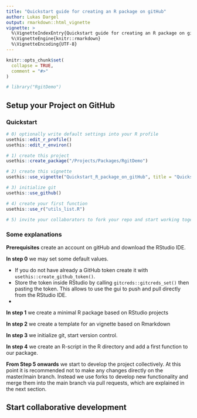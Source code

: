 ```yaml
---
title: "Quickstart guide for creating an R package on gitHub"
author: Lukas Dargel
output: rmarkdown::html_vignette
vignette: >
  %\VignetteIndexEntry{Quickstart guide for creating an R package on gitHub}
  %\VignetteEngine{knitr::rmarkdown}
  %\VignetteEncoding{UTF-8}
---
```


```r
knitr::opts_chunk$set(
  collapse = TRUE,
  comment = "#>"
)
```

```r
# library("RgitDemo")
```


## Setup your Project on GitHub

### Quickstart

```r
# 0) optionally write default settings into your R profile
usethis::edit_r_profile()
usethis::edit_r_environ()

# 1) create this project
usethis::create_package("/Projects/Packages/RgitDemo")

# 2) create this vignette
usethis::use_vignette("Quickstart_R_package_on_gitHub", title = "Quickstart guide for creating an R package on gitHub")

# 3) initialize git
usethis::use_github()

# 4) create your first function
usethis::use_r("utils_list.R")

# 5) invite your collaborators to fork your repo and start working together.
```

### Some explanations


**Prerequisites** create an account on gitHub and download the RStudio IDE.

**In step 0** we may set some default values.

+ If you do not have already a GitHub token create it with `usethis::create_github_token()`.
+ Store the token inside RStudio by calling `gitcreds::gitcreds_set()` then pasting the token. 
This allows to use the gui to push and pull directly from the RStudio IDE.
+ 

**In step 1** we create a minimal R package based on RStudio projects


**In step 2** we create a template for an vignette based on Rmarkdown


**In step 3** we initialize git, start version control.


**In step 4** we create an R-script in the R directory and add a first function to our package.

**From Step 5 onwards** we start to develop the project collectively.
At this point it is recommended not to make any changes directly on the master/main branch.
Instead we use forks to develop new functionality and merge them into the main branch via pull requests, which are explained in the next section.

## Start collaborative development



